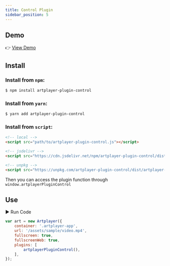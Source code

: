 ```yaml
---
title: Control Plugin
sidebar_position: 5
---
```


## Demo

👉 [View Demo](https://artplayer.org/?libs=./uncompiled/artplayer-plugin-control/index.js&example=control)

## Install

### Install from `npm`:

```bash
$ npm install artplayer-plugin-control
```

### Install from `yarn`:

```bash
$ yarn add artplayer-plugin-control
```

### Install from `script`:

```html
<!-- local -->
<script src="path/to/artplayer-plugin-control.js"></script>

<!-- jsdelivr -->
<script src="https://cdn.jsdelivr.net/npm/artplayer-plugin-control/dist/artplayer-plugin-control.js"></script>

<!-- unpkg -->
<script src="https://unpkg.com/artplayer-plugin-control/dist/artplayer-plugin-control.js"></script>
```

Then you can access the plugin function through `window.artplayerPluginControl`

## Use

<div className="run-code" data-libs="./uncompiled/artplayer-plugin-control/index.js">
    ▶ Run Code
</div>

```js
var art = new Artplayer({
    container: '.artplayer-app',
    url: '/assets/sample/video.mp4',
    fullscreen: true,
    fullscreenWeb: true,
    plugins: [
        artplayerPluginControl(),
    ],
});
```
